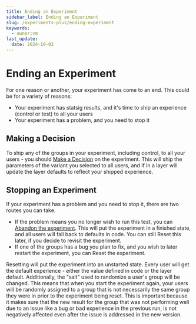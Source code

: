 ```yaml
---
title: Ending an Experiment
sidebar_label: Ending an Experiment
slug: /experiments-plus/ending-experiment
keywords:
  - owner:vm
last_update:
  date: 2024-10-02
---
```


# Ending an Experiment 
For one reason or another, your experiment has come to an end. This could be for a variety of reasons:
- Your experiment has statsig results, and it's time to ship an experience (control or test) to all your users
- Your experiment has a problem, and you need to stop it

## Making a Decision
To ship any of the groups in your experiment, including control, to all your users - you should [Make a Decision](/experiments-plus/make-decision) on the experiment. This will ship the parameters of the variant you selected to all users, and if in a layer will update the layer defaults to reflect your shipped experience.

## Stopping an Experiment
If your experiment has a problem and you need to stop it, there are two routes you can take.
- If the problem means you no longer wish to run this test, you can [Abandon the experiment](/experiments-plus/abandon). This will put the experiment in a finished state, and all users will fall back to defaults in code. You can still Reset this later, if you decide to revisit the experiment.
- If one of the groups has a bug you plan to fix, and you wish to later restart the experiment, you can Reset the experiment.

Resetting will put the experiment into an unstarted state. Every user will get the default experience - either the value defined in code or the layer default. Additionally, the "salt" used to randomize a user's group will be changed. This means that when you start the experiment again, your users will be randomly assigned to a group that is not necessarily the same group they were in prior to the experiment being reset. This is important because it makes sure that the new result for the group that was not performing well due to an issue like a bug or bad experience in the previous run, is not negatively affected even after the issue is addressed in the new version.

